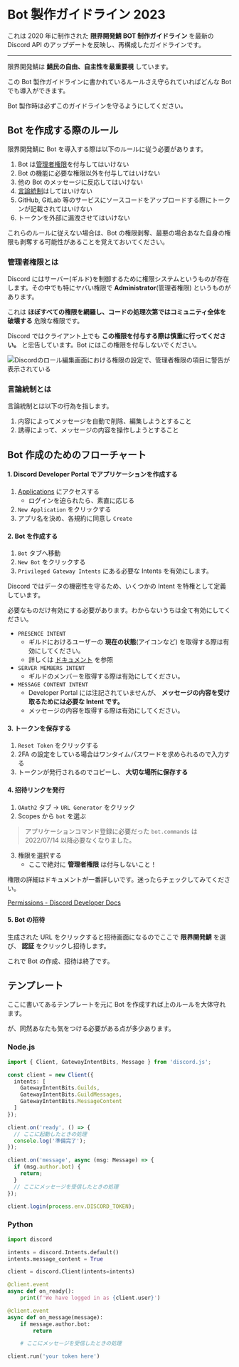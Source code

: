 # Bot 製作ガイドライン 2023

これは 2020 年に制作された **限界開発鯖 BOT 制作ガイドライン** を最新の Discord API のアップデートを反映し、再構成したガイドラインです。

---

限界開発鯖は **鯖民の自由、自主性を最重要視** しています。

この Bot 製作ガイドラインに書かれているルールさえ守られていればどんな Bot でも導入ができます。

Bot 製作時は必ずこのガイドラインを守るようにしてください。

## Bot を作成する際のルール

限界開発鯖に Bot を導入する際は以下のルールに従う必要があります。

1. Bot は[管理者権限](#管理者権限とは)を付与してはいけない
2. Bot の機能に必要な権限以外を付与してはいけない
3. 他の Bot のメッセージに反応してはいけない
4. [言論統制](#言論統制とは)はしてはいけない
5. GitHub, GitLab 等のサービスにソースコードをアップロードする際にトークンが記載されてはいけない
6. トークンを外部に漏洩させてはいけない

これらのルールに従えない場合は、Bot の権限剥奪、最悪の場合あなた自身の権限も剥奪する可能性があることを覚えておいてください。

### 管理者権限とは

Discord にはサーバー(ギルド)を制御するために権限システムというものが存在します。その中でも特にヤバい権限で **Administrator**(管理者権限) というものがあります。

これは **ほぼすべての権限を網羅し、コードの処理次第ではコミュニティ全体を破壊する** 危険な権限です。

Discord ではクライアント上でも **この権限を付与する際は慎重に行ってください。** と忠告しています。Bot にはこの権限を付与しないでください。

![Discordのロール編集画面における権限の設定で、管理者権限の項目に警告が表示されている](../../public/permission.png)

### 言論統制とは

言論統制とは以下の行為を指します。

1. 内容によってメッセージを自動で削除、編集しようとすること
2. 誘導によって、メッセージの内容を操作しようとすること

## Bot 作成のためのフローチャート

#### 1. Discord Developer Portal でアプリケーションを作成する

1. [Applications](https://discord.com/developers/applications) にアクセスする
   - ログインを迫られたら、素直に応じる
2. `New Application` をクリックする
3. アプリ名を決め、各規約に同意し `Create`

#### 2. Bot を作成する

1. `Bot` タブへ移動
2. `New Bot` をクリックする
3. `Privileged Gateway Intents` にある必要な Intents を有効にします。

Discord ではデータの機密性を守るため、いくつかの Intent を特権として定義しています。

必要なものだけ有効にする必要があります。わからないうちは全て有効にしてください。

- `PRESENCE INTENT`
  - ギルドにおけるユーザーの **現在の状態**(アイコンなど) を取得する際は有効にしてください。
  - 詳しくは [ドキュメント](https://discord.com/developers/docs/topics/gateway#presence-update) を参照
- `SERVER MEMBERS INTENT`
  - ギルドのメンバーを取得する際は有効にしてください。
- `MESSAGE CONTENT INTENT`
  - Developer Portal には注記されていませんが、 **メッセージの内容を受け取るためには必要な Intent です。**
  - メッセージの内容を取得する際は有効にしてください。

#### 3. トークンを保存する

1. `Reset Token` をクリックする
2. 2FA の設定をしている場合はワンタイムパスワードを求められるので入力する
3. トークンが発行されるのでコピーし、 **大切な場所に保存する**

#### 4. 招待リンクを発行

1. `OAuth2` タブ -> `URL Generator` をクリック
2. Scopes から `bot` を選ぶ

> アプリケーションコマンド登録に必要だった `bot.commands` は 2022/07/14 以降必要なくなりました。

3. 権限を選択する
   - ここで絶対に **管理者権限** は付与しないこと！

権限の詳細はドキュメントが一番詳しいです。迷ったらチェックしてみてください。

[Permissions - Discord Developer Docs](https://discord.com/developers/docs/topics/permissions)

#### 5. Bot の招待

生成された URL をクリックすると招待画面になるのでここで **限界開発鯖** を選び、 **認証** をクリックし招待します。

これで Bot の作成、招待は終了です。

## テンプレート

ここに書いてあるテンプレートを元に Bot を作成すれば上のルールを大体守れます。

が、同然あなたも気をつける必要がある点が多少あります。

### Node.js

```ts copy
import { Client, GatewayIntentBits, Message } from 'discord.js';

const client = new Client({
  intents: [
    GatewayIntentBits.Guilds,
    GatewayIntentBits.GuildMessages,
    GatewayIntentBits.MessageContent
  ]
});

client.on('ready', () => {
  // ここに起動したときの処理
  console.log('準備完了');
});

client.on('message', async (msg: Message) => {
  if (msg.author.bot) {
    return;
  }
  // ここにメッセージを受信したときの処理
});

client.login(process.env.DISCORD_TOKEN);
```

### Python

```py copy
import discord

intents = discord.Intents.default()
intents.message_content = True

client = discord.Client(intents=intents)

@client.event
async def on_ready():
    print(f'We have logged in as {client.user}')

@client.event
async def on_message(message):
    if message.author.bot:
        return

    # ここにメッセージを受信したときの処理

client.run('your token here')
```
